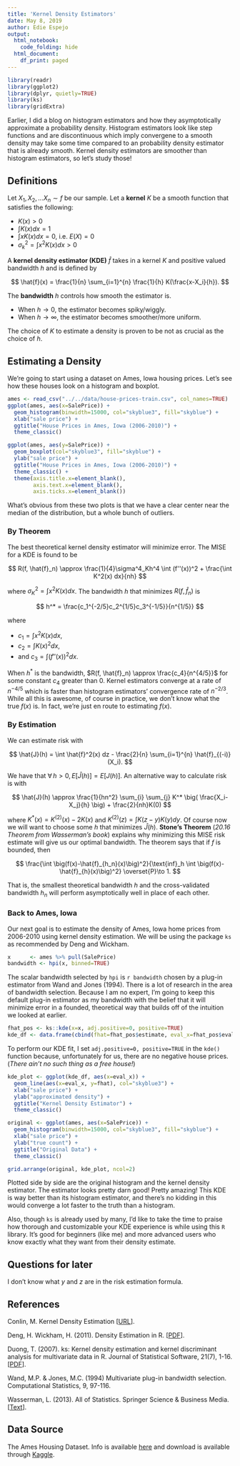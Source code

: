 ```yaml
---
title: 'Kernel Density Estimators'
date: May 8, 2019
author: Edie Espejo
output:
  html_notebook:
    code_folding: hide
  html_document:
    df_print: paged
---
```


```r
library(readr)
library(ggplot2)
library(dplyr, quietly=TRUE)
library(ks)
library(gridExtra)
```

Earlier, I did a blog on histogram estimators and how they asymptotically approximate a probability density. Histogram estimators look like step functions and are discontinuous which imply convergene to a smooth density may take some time compared to an probability density estimator that is already smooth. Kernel density estimators are smoother than histogram estimators, so let's study those!

## Definitions
Let $X_1, X_2, ... X_n \sim f$ be our sample. Let a **kernel** $K$ be a smooth function that satisfies the following:

- $K(x)>0$  
- $\int K(x) dx = 1$  
- $\int x K(x) dx = 0$, i.e. $E(X)=0$  
- $\sigma^2_k = \int x^2 K(x) dx >0$  

A **kernel density estimator (KDE)** $\hat{f}$ takes in a kernel $K$ and positive valued bandwidth $h$ and is defined by  

$$
\hat{f}(x) = \frac{1}{n} \sum_{i=1}^{n} \frac{1}{h} K(\frac{x-X_i}{h}).
$$

The **bandwidth** $h$ controls how smooth the estimator is.  

- When $h \to 0$, the estimator becomes spiky/wiggly.  
- When $h \to \infty$, the estimator becomes smoother/more uniform. 

The choice of $K$ to estimate a density is proven to be not as crucial as the choice of $h$.

## Estimating a Density
We're going to start using a dataset on Ames, Iowa housing prices. Let's see how these houses look on a histogram and boxplot.

```r
ames <- read_csv("../../data/house-prices-train.csv", col_names=TRUE)
ggplot(ames, aes(x=SalePrice)) + 
  geom_histogram(binwidth=15000, col="skyblue3", fill="skyblue") +
  xlab("sale price") +
  ggtitle("House Prices in Ames, Iowa (2006-2010)") +
  theme_classic()
```

```r
ggplot(ames, aes(y=SalePrice)) + 
  geom_boxplot(col="skyblue3", fill="skyblue") +
  ylab("sale price") +
  ggtitle("House Prices in Ames, Iowa (2006-2010)") +
  theme_classic() +
  theme(axis.title.x=element_blank(),
        axis.text.x=element_blank(),
        axis.ticks.x=element_blank())
```

What's obvious from these two plots is that we have a clear center near the median of the distribution, but a whole bunch of outliers.

### By Theorem
The best theoretical kernel density estimator will minimize error. The MISE for a KDE is found to be 

$$
R(f, \hat{f}_n) \approx \frac{1}{4}\sigma^4_Kh^4 \int (f''(x))^2 + \frac{\int K^2(x) dx}{nh}
$$

where $\sigma^2_K=\int x^2 K(x) dx$. The bandwidth $h$ that minimizes $R(f, \hat{f}_n)$ is 

$$
h^* = \frac{c_1^{-2/5}c_2^{1/5}c_3^{-1/5}}{n^{1/5}}
$$

where

- $c_1 = \int x^2K(x) dx$,  
- $c_2 = \int K(x)^2 dx$,  
- and $c_3 = \int (f''(x))^2 dx$.  

When $h^*$ is the bandwidth, $R(f, \hat{f}_n) \approx \frac{c_4}{n^{4/5}}$ for some constant $c_4$ greater than 0. Kernel estimators converge at a rate of $n^{-4/5}$ which is faster than histogram estimators' convergence rate of $n^{-2/3}$. While all this is awesome, of course in practice, we don't know what the true $f(x)$ is. In fact, we're just en route to estimating $f(x)$.

### By Estimation
We can estimate risk with

$$
\hat{J}(h) = \int \hat{f}^2(x) dz - \frac{2}{n} \sum_{i=1}^{n} \hat{f}_{(-i)}(X_i).
$$

We have that $\forall \, h>0, E[\hat{J}(h)]=E[J(h)]$. An alternative way to calculate risk is with

$$
\hat{J}(h) \approx \frac{1}{hn^2} \sum_{i} \sum_{j} K^* \big( \frac{X_i-X_j}{h} \big) + \frac{2}{nh}K(0)
$$

where $K^*(x)=K^{(2)}(x)-2K(x)$ and $K^(2)(z)=\int K(z-y)K(y) dy$. Of course now we will want to choose some $h$ that minimizes $\hat{J}(h)$. **Stone's Theorem** (*20.16 Theorem from Wasserman's book*) explains why minimizing this MISE risk estimate will give us our optimal bandwidth. The theorem says that if $f$ is bounded, then 

$$
\frac{\int \big(f(x)-\hat{f}_{h_n}(x)\big)^2}{\text{inf}_h \int \big(f(x)-\hat{f}_{h}(x)\big)^2} \overset{P}\to 1.
$$

That is, the smallest theoretical bandwidth $h$ and the cross-validated bandwidth $h_n$ will perform asymptotically well in place of each other.

### Back to Ames, Iowa
Our next goal is to estimate the density of Ames, Iowa home prices from 2006-2010 using kernel density estimation. We will be using the package `ks` as recommended by Deng and Wickham.

```r
x      <- ames %>% pull(SalePrice)
bandwidth <- hpi(x, binned=TRUE)
```

The scalar bandwidth selected by `hpi` is `r bandwidth` chosen by a plug-in estimator from Wand and Jones (1994). There is a lot of research in the area of bandwidth selection. Because I am no expert, I'm going to keep this default plug-in estimator as my bandwidth with the belief that it will minimize error in a founded, theoretical way that builds off of the intuition we looked at earlier.

```r
fhat_pos <- ks::kde(x=x, adj.positive=0, positive=TRUE)
kde_df <- data.frame(cbind(fhat=fhat_pos$estimate, eval_x=fhat_pos$eval.points))
```

To perform our KDE fit, I set `adj.positive=0, positive=TRUE` in the `kde()` function because, unfortunately for us, there are no negative house prices. (*There ain't no such thing as a free house!*)

```r
kde_plot <- ggplot(kde_df, aes(x=eval_x)) +
  geom_line(aes(x=eval_x, y=fhat), col="skyblue3") +
  xlab("sale price") +
  ylab("approximated density") +
  ggtitle("Kernel Density Estimator") +
  theme_classic()

original <- ggplot(ames, aes(x=SalePrice)) + 
  geom_histogram(binwidth=15000, col="skyblue3", fill="skyblue") +
  xlab("sale price") +
  ylab("true count") +
  ggtitle("Original Data") +
  theme_classic()

grid.arrange(original, kde_plot, ncol=2)
```

Plotted side by side are the original histogram and the kernel density estimator. The estimator looks pretty darn good! Pretty amazing! This KDE is way better than its histogram estimator, and there's no kidding in this would converge a lot faster to the truth than a histogram.

Also, though `ks` is already used by many, I'd like to take the time to praise how thorough and customizable your KDE experience is while using this `R` library. It's good for beginners (like me) and more advanced users who know exactly what they want from their density estimate.

## Questions for later
I don't know what $y$ and $z$ are in the risk estimation formula.

## References

Conlin, M. 
Kernel Density Estimation [<a href="https://mathisonian.github.io/kde/">URL</a>].

Deng, H. Wickham, H. (2011). Density Estimation in R. [<a href="https://vita.had.co.nz/papers/density-estimation.pdf">PDF</a>].

Duong, T. (2007). ks: Kernel density estimation and kernel discriminant analysis for multivariate data in R. Journal of Statistical Software, 21(7), 1-16. [<a href="https://cran.r-project.org/web/packages/ks/ks.pdf">PDF</a>].

Wand, M.P. & Jones, M.C. (1994) Multivariate plug-in bandwidth selection. Computational Statistics, 9, 97-116.

Wasserman, L. (2013). All of Statistics. Springer Science & Business Media. [<a href="https://www.stat.cmu.edu/~larry/all-of-statistics/">Text</a>].



## Data Source
The Ames Housing Dataset. Info is available <a href="http://jse.amstat.org/v19n3/decock.pdf">here</a> and download is available through <a href="https://www.kaggle.com/c/house-prices-advanced-regression-techniques">Kaggle</a>.